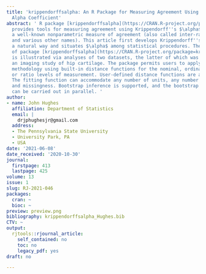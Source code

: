 ```yaml
---
title: 'krippendorffsalpha: An R Package for Measuring Agreement Using Krippendorff''s
  Alpha Coefficient'
abstract: ' R package [krippendorffsalpha](https://CRAN.R-project.org/package=krippendorffsalpha)
  provides tools for measuring agreement using Krippendorff''s $\alpha$ coefficient,
  a well-known nonparametric measure of agreement (also called inter-rater reliability
  and various other names). This article first develops Krippendorff''s $\alpha$ in
  a natural way and situates $\alpha$ among statistical procedures. Then, the usage
  of package [krippendorffsalpha](https://CRAN.R-project.org/package=krippendorffsalpha)
  is illustrated via analyses of two datasets, the latter of which was collected during
  an imaging study of hip cartilage. The package permits users to apply the $\alpha$
  methodology using built-in distance functions for the nominal, ordinal, interval,
  or ratio levels of measurement. User-defined distance functions are also supported.
  The fitting function can accommodate any number of units, any number of coders,
  and missingness. Bootstrap inference is supported, and the bootstrap computation
  can be carried out in parallel. '
author:
- name: John Hughes
  affiliation: Department of Statistics
  email: |
    drjphughesjr@gmail.com
  address:
  - The Pennsylvania State University
  - University Park, PA
  - USA
date: '2021-06-08'
date_received: '2020-10-30'
journal:
  firstpage: 413
  lastpage: 425
volume: 13
issue: 1
slug: RJ-2021-046
packages:
  cran: ~
  bioc: ~
preview: preview.png
bibliography: krippendorffsalpha_Hughes.bib
CTV: ~
output:
  rjtools::rjournal_article:
    self_contained: no
    toc: no
    legacy_pdf: yes
draft: no

---
```

